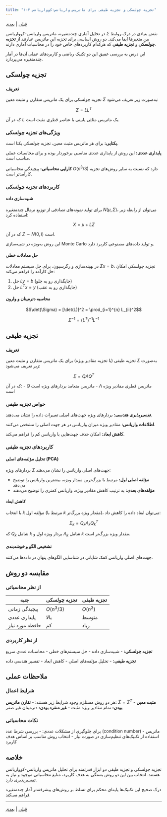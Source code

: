 ```yaml
---
title: "۱-۴ تجزیه چولسکی و تجزیه طیفی برای ماتریس واریانس-کوواریانس"
---
```



[قبلی](section1-3.qmd) | [بعدی](section1-5.qmd)

در تحلیل آماری چندمتغیره، ماتریس واریانس-کوواریانس $\Sigma$ نقش بنیادی در درک روابط بین متغیرها ایفا می‌کند. دو روش اساسی برای تجزیه این ماتریس عبارتند از **تجزیه چولسکی** و **تجزیه طیفی** که هرکدام کاربردهای خاص خود را در محاسبات آماری دارند.

این درس به بررسی عمیق این دو تکنیک ریاضی و کاربردهای عملی آن‌ها در آمار چندمتغیره می‌پردازد.

## تجزیه چولسکی

### تعریف

تجزیه چولسکی برای یک ماتریس متقارن و مثبت معین $\Sigma$ به‌صورت زیر تعریف می‌شود:

$$\Sigma = LL^T$$

که در آن $L$ یک ماتریس مثلثی پایینی با عناصر قطری مثبت است.

### ویژگی‌های تجزیه چولسکی

**یکتایی:** برای هر ماتریس مثبت معین، تجزیه چولسکی یکتا است.

**پایداری عددی:** این روش از پایداری عددی مناسبی برخوردار بوده و برای محاسبات عملی مناسب است.

**کارایی محاسباتی:** پیچیدگی محاسباتی $O(n^3/3)$ دارد که نسبت به سایر روش‌های تجزیه کارآمدتر است.

### کاربردهای تجزیه چولسکی

#### شبیه‌سازی داده

برای تولید نمونه‌های تصادفی از توزیع نرمال چندمتغیره $N(\mu, \Sigma)$، می‌توان از رابطه زیر استفاده کرد:

$$X = \mu + LZ$$

که در آن $Z \sim N(0, I)$ است.

این روش به‌ویژه در شبیه‌سازی Monte Carlo و تولید داده‌های مصنوعی کاربرد دارد.

#### حل معادلات خطی

در بهینه‌سازی و رگرسیون، برای حل سیستم معادلات $\Sigma x = b$، تجزیه چولسکی امکان حل کارآمد را فراهم می‌کند:

1. حل $Ly = b$ (جایگذاری رو به جلو)
2. حل $L^T x = y$ (جایگذاری رو به عقب)

#### محاسبه دترمینان و وارون

$$\det(\Sigma) = [\det(L)]^2 = \prod_{i=1}^{n} L_{ii}^2$$

$$\Sigma^{-1} = (L^T)^{-1} L^{-1}$$

## تجزیه طیفی

### تعریف

تجزیه طیفی (یا تجزیه مقادیر ویژه) برای یک ماتریس متقارن و مثبت معین $\Sigma$ به‌صورت زیر تعریف می‌شود:

$$\Sigma = Q\Lambda Q^T$$

که در آن:
- $Q$ ماتریس متعامد بردارهای ویژه است
- $\Lambda$ ماتریس قطری مقادیر ویژه است

### خواص تجزیه طیفی

**تفسیرپذیری هندسی:** بردارهای ویژه جهت‌های اصلی تغییرات داده را نشان می‌دهند.

**اطلاعات واریانس:** مقادیر ویژه میزان واریانس در هر جهت اصلی را مشخص می‌کنند.

**کاهش ابعاد:** امکان حذف جهت‌هایی با واریانس کم را فراهم می‌کند.

### کاربردهای تجزیه طیفی

#### تحلیل مؤلفه‌های اصلی (PCA)

بردارهای ویژه $\Sigma$ جهت‌های اصلی واریانس را نشان می‌دهند:

- **مؤلفه اصلی اول:** مرتبط با بزرگ‌ترین مقدار ویژه، بیشترین واریانس را توضیح می‌دهد
- **مؤلفه‌های بعدی:** به ترتیب کاهش مقادیر ویژه، واریانس کمتری را توضیح می‌دهند

#### کاهش ابعاد

با انتخاب $k$ مؤلفه اول (مرتبط با $k$ مقدار ویژه بزرگ‌تر)، می‌توان ابعاد داده را کاهش داد:

$$\Sigma_k = Q_k \Lambda_k Q_k^T$$

که $Q_k$ شامل $k$ بردار ویژه اول و $\Lambda_k$ شامل $k$ مقدار ویژه بزرگ‌تر است.

#### تشخیص الگو و خوشه‌بندی

جهت‌های اصلی واریانس کمک شایانی در شناسایی الگوهای پنهان در داده‌ها می‌کنند.

## مقایسه دو روش

### از نظر محاسباتی

| جنبه | تجزیه چولسکی | تجزیه طیفی |
|------|--------------|-------------|
| پیچیدگی زمانی | $O(n^3/3)$ | $O(n^3)$ |
| پایداری عددی | بالا | متوسط |
| حافظه مورد نیاز | کم | زیاد |

### از نظر کاربردی

**تجزیه چولسکی:**
- شبیه‌سازی داده
- حل سیستم‌های خطی
- محاسبات عددی سریع

**تجزیه طیفی:**
- تحلیل مؤلفه‌های اصلی
- کاهش ابعاد
- تفسیر هندسی داده

## ملاحظات عملی

### شرایط اعمال

هر دو روش مستلزم وجود شرایط زیر هستند:
- **تقارن ماتریس:** $\Sigma = \Sigma^T$
- **مثبت معین بودن:** تمام مقادیر ویژه مثبت
- **غیر منفرد بودن:** دترمینان غیر صفر

### نکات محاسباتی

برای جلوگیری از مشکلات عددی:
- بررسی شرط عدد (condition number) ماتریس
- استفاده از تکنیک‌های تنظیم‌سازی در صورت نیاز
- انتخاب روش مناسب بر اساس هدف کاربرد

## خلاصه

تجزیه چولسکی و تجزیه طیفی دو ابزار قدرتمند برای تحلیل ماتریس واریانس-کوواریانس هستند. انتخاب بین این دو روش بستگی به هدف کاربرد، منابع محاسباتی موجود و نیاز به تفسیرپذیری دارد. 

درک صحیح این تکنیک‌ها پایه‌ای محکم برای تسلط بر روش‌های پیشرفته‌تر آمار چندمتغیره فراهم می‌کند.

---

[قبلی](section1-3.qmd) | [بعدی](section1-5.qmd)
